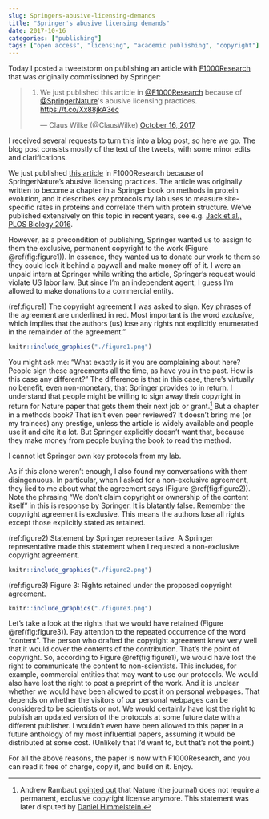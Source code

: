 ```yaml
---
slug: Springers-abusive-licensing-demands
title: "Springer's abusive licensing demands"
date: 2017-10-16
categories: ["publishing"]
tags: ["open access", "licensing", "academic publishing", "copyright"]
---
```


Today I posted a tweetstorm on publishing an article with  [F1000Research](https://f1000research.com/) that was originally commissioned by Springer:
<blockquote class="twitter-tweet" data-lang="en"><p lang="en" dir="ltr">1. We just published this article in <a href="https://twitter.com/F1000Research?ref_src=twsrc%5Etfw">@F1000Research</a> because of <a href="https://twitter.com/SpringerNature?ref_src=twsrc%5Etfw">@SpringerNature</a>&#39;s abusive licensing practices. <a href="https://t.co/Xx88jkA3ec">https://t.co/Xx88jkA3ec</a></p>&mdash; Claus Wilke (@ClausWilke) <a href="https://twitter.com/ClausWilke/status/919958741734379520?ref_src=twsrc%5Etfw">October 16, 2017</a></blockquote>
<script async src="//platform.twitter.com/widgets.js" charset="utf-8"></script>

I received several requests to turn this into a blog post, so here we go. The blog post consists mostly of the text of the tweets, with some minor edits and clarifications.

We just published [this article](https://f1000research.com/articles/6-1845/v1) in F1000Research because of SpringerNature's abusive licensing practices. The article was originally written to become a chapter in a Springer book on methods in protein evolution, and it describes key protocols my lab uses to measure site-specific rates in proteins and correlate them with protein structure. We've published extensively on this topic in recent years, see e.g. [Jack et al., PLOS Biology 2016](http://journals.plos.org/plosbiology/article?id=10.1371/journal.pbio.1002452).
 
However, as a precondition of publishing, Springer wanted us to assign to them the exclusive, permanent copyright to the work (Figure \@ref(fig:figure1)). In essence, they wanted us to donate our work to them so they could lock it behind a paywall and make money off of it. I were an unpaid intern at Springer while writing the article, Springer's request would violate US labor law. But since I'm an independent agent, I guess I'm allowed to make donations to a commercial entity.

(ref:figure1) The copyright agreement I was asked to sign. Key phrases of the agreement are underlined in red. Most important is the word *exclusive*, which implies that the authors (us) lose any rights not explicitly enumerated in the remainder of the agreement." 

```r
knitr::include_graphics("./figure1.png")
```

You might ask me: "What exactly is it you are complaining about here? People sign these agreements all the time, as have you in the past. How is this case any different?" The difference is that in this case, there's virtually no benefit, even non-monetary, that Springer provides to in return. I understand that people might be willing to sign away their copyright in return for Nature paper that gets them their next job or grant.[^1] But a chapter in a methods book? That isn't even peer reviewed? It doesn't bring me (or my trainees) any prestige, unless the article is widely available and people use it and cite it a lot. But Springer explicitly doesn't want that, because they make money from people buying the book to read the method.

[^1]: Andrew Rambaut [pointed out](https://twitter.com/arambaut/status/919980657153138688) that Nature (the journal) does not require a permanent, exclusive copyright license anymore. This statement was later disputed by [Daniel Himmelstein.](https://twitter.com/dhimmel/status/920168108962312192)


I cannot let Springer own key protocols from my lab.

As if this alone weren't enough, I also found my conversations with them disingenuous. In particular, when I asked for a non-exclusive agreement, they lied to me about what the agreement says  (Figure \@ref(fig:figure2)). Note the phrasing "We don't claim copyright or ownership of the content itself" in this is response by Springer. It is blatantly false. Remember the copyright agreement is exclusive. This means the authors lose all rights except those explicitly stated as retained.

(ref:figure2) Statement by Springer representative. A Springer representative made this statement when I requested a non-exclusive copyright agreement.

```r
knitr::include_graphics("./figure2.png")
```

(ref:figure3) Figure 3: Rights retained under the proposed copyright agreement.

```r
knitr::include_graphics("./figure3.png")
```


Let's take a look at the rights that we would have retained (Figure \@ref(fig:figure3)). Pay attention to the repeated occurrence of the word "content". The person who drafted the copyright agreement knew very well that it would cover the contents of the contribution. That's the point of copyright. So, according to Figure \@ref(fig:figure1), we would have lost the right to communicate the content to non-scientists. This includes, for example, commercial entities that may want to use our protocols. We would also have lost the right to post a preprint of the work. And it is unclear whether we would have been allowed to post it on personal webpages. That depends on whether the visitors of our personal webpages can be considered to be scientists or not. We would certainly have lost the right to publish an updated version of the protocols at some future date with a different publisher. I wouldn't even have been allowed to this paper in a future anthology of my most influential papers, assuming it would be distributed at some cost. (Unlikely that I'd want to, but that's not the point.)

For all the above reasons, the paper is now with F1000Research, and you can read it free of charge, copy it, and build on it. Enjoy.
